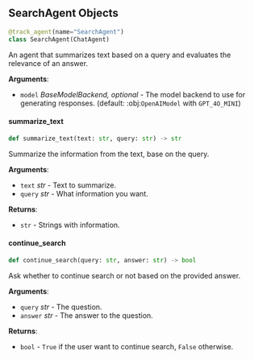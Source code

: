 <a id="camel.agents.search_agent"></a>

<a id="camel.agents.search_agent.SearchAgent"></a>

## SearchAgent Objects

```python
@track_agent(name="SearchAgent")
class SearchAgent(ChatAgent)
```

An agent that summarizes text based on a query and evaluates the
relevance of an answer.

**Arguments**:

- `model` _BaseModelBackend, optional_ - The model backend to use for
  generating responses. (default: :obj:`OpenAIModel` with
  `GPT_4O_MINI`)

<a id="camel.agents.search_agent.SearchAgent.summarize_text"></a>

#### summarize\_text

```python
def summarize_text(text: str, query: str) -> str
```

Summarize the information from the text, base on the query.

**Arguments**:

- `text` _str_ - Text to summarize.
- `query` _str_ - What information you want.
  

**Returns**:

- `str` - Strings with information.

<a id="camel.agents.search_agent.SearchAgent.continue_search"></a>

#### continue\_search

```python
def continue_search(query: str, answer: str) -> bool
```

Ask whether to continue search or not based on the provided answer.

**Arguments**:

- `query` _str_ - The question.
- `answer` _str_ - The answer to the question.
  

**Returns**:

- `bool` - `True` if the user want to continue search, `False`
  otherwise.


